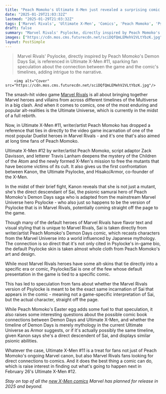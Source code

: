 ```yaml
---
title: "Peach Momoko's Ultimate X-Men just revealed a surprising comic book connection to a top-tier Marvel Rivals character"
date: "2025-01-29T21:03:32Z"
lastmod: "2025-01-29T21:03:32Z"
tags: ['Marvel Rivals', 'Ultimate X-Men', 'Comics', 'Peach Momoko', 'Psylocke', 'Fighting Game', 'Mobile Game', 'Marvel Universe']
draft: false
summary: "Marvel Rivals' Psylocke, directly inspired by Peach Momoko's Demon Days Sai, is referenced in Ultimate X-Men #11, sparking fan speculation about the connection between the game and the comic's timelines, adding intrigue to the narrative."
images: ["https://cdn.mos.cms.futurecdn.net/sciDQfQmLEMehV2VLtYbzK.jpg"]
layout: PostSimple
---
```

> Marvel Rivals' Psylocke, directly inspired by Peach Momoko's Demon Days Sai, is referenced in Ultimate X-Men #11, sparking fan speculation about the connection between the game and the comic's timelines, adding intrigue to the narrative.


        <img alt="Cover" src="https://cdn.mos.cms.futurecdn.net/sciDQfQmLEMehV2VLtYbzK.jpg"/>
        
The smash-hit video game [Marvel Rivals](https://www.gamesradar.com/marvel-rivals/) is all about bringing together Marvel heroes and villains from across different timelines of the Multiverse in a big clash. And when it comes to comics, one of the most enduring and popular alt-realities is the Ultimate Universe, which is currently in the midst of a full rebirth.

Now, in Ultimate X-Men #11, writer/artist Peach Momoko has dropped a reference that ties in directly to the video game incarnation of one of the most popular Duelist heroes in Marvel Rivals - and it's one that's also aimed at long time fans of Peach Momoko.

Ultimate X-Men #12 by writer/artist Peach Momoko, script adaptor Zack Davisson, and letterer Travis Lanham deepens the mystery of the Children of the Atom and the newly formed X-Men's mission to free the mutants that have become victims of its cult. It also gives us the first confrontation between Kanon, the Ultimate Psylocke, and Hisako/Armor, co-founder of the X-Men.

In the midst of their brief fight, Kanon reveals that she is not just a mutant, she's the direct descendant of Sai, the psionic samurai hero of Peach Momoko's Demon Days saga who is adapted from the mainstream Marvel Universe hero Psylocke - who also just so happens to be the version of Psylocke that is in Marvel Rivals, potentially coming straight off the page to the game.

Though many of the default heroes of Marvel Rivals have flavor text and visual styling that is unique to Marvel Rivals, Sai is taken directly from writer/artist Peach Momoko's Demon Days comic, which recasts characters from the Marvel Universe into a world influenced by Japanese mythology. The connection is so direct that it's not only cited in Psylocke's in-game bio, the default Psylocke skin is taken almost whole cloth from Peach Momoko's art and design.



While most Marvel Rivals heroes have some alt-skins that tie directly into a specific era or comic, Psylocke/Sai is one of the few whose default presentation in the game is tied to a specific comic.

This has led to speculation from fans about whether the Marvel Rivals version of Psylocke is meant to be the exact same incarnation of Sai that appears in the comic - meaning not a game-specific interpretation of Sai, but the actual character, straight off the page.

While Peach Momoko's Easter egg adds some fuel to that speculation, it also raises some interesting questions about the possible comic book connections between Demon Days and Ultimate X-Men, and whether the timeline of Demon Days is merely mythology in the current Ultimate Universe as Armor suggests, or if it's actually possibly the same timeline, given Kanon says she's a direct descendent of Sai, and displays similar psionic abilities.

Whatever the case, Ultimate X-Men #11 is a treat for fans not just of Peach Momoko's ongoing Marvel canon, but also Marvel Rivals fans looking for direct connections to comics. And it does the best thing a comic can do, which is raise interest in finding out what's going to happen next in February 26's Ultimate X-Men #12.

*Stay on top of all the *[<em>new X-Men comics</em>](https://www.gamesradar.com/new-xmen-comics/)* Marvel has planned for release in 2025 and beyond.*
        